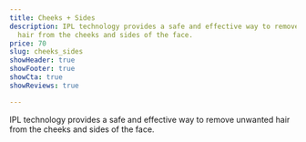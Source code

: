 ```yaml
---
title: Cheeks + Sides
description: IPL technology provides a safe and effective way to remove unwanted
  hair from the cheeks and sides of the face.
price: 70
slug: cheeks_sides
showHeader: true
showFooter: true
showCta: true
showReviews: true

---
```


IPL technology provides a safe and effective way to remove unwanted hair from the cheeks and sides of the face.
